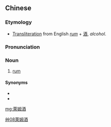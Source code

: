 {{also|莱姆酒}}
==Chinese==
{{zh-forms|s=莱姆酒|type=21}}

===Etymology===
* [[transliteration|Transliteration]] from English ''[[rum]]'' + [[酒]], ''alcohol''.

===Pronunciation===
{{zh-pron
|m=láimǔjiǔ
|cat=n
}}

===Noun===
{{zh-noun}}

# [[rum]]

====Synonyms====
* {{zh-l|朗姆酒}}
* {{zh-l|蘭姆酒}}

[[Category:Mandarin terms derived from English|艸08萊姆酒]]

[[mg:萊姆酒]]